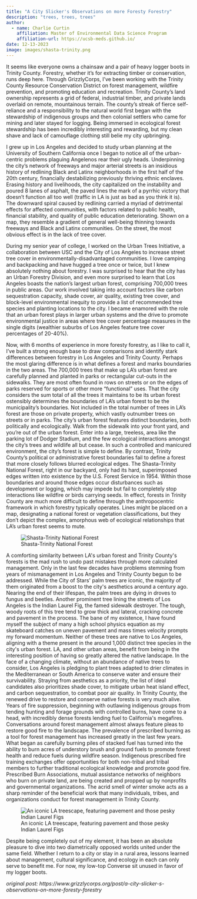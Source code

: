 ```yaml
---
title: "A City Slicker's Observations on more Foresty Forestry"
description: "trees, trees, trees"
author:
  - name: Charlie Curtin
    affiliation: Master of Environmental Data Science Program
    affiliation-url: https://ucsb-meds.github.io/
date: 12-13-2023
image: images/shasta-trinity.png
---
```


It seems like everyone owns a chainsaw and a pair of heavy logger boots in Trinity County. Forestry, whether it's for extracting timber or conservation, runs deep here. Through GrizzlyCorps, I've been working with the Trinity County Resource Conservation District on forest management, wildfire prevention, and promoting education and recreation. Trinity County's land ownership represents a grid of federal, industrial timber, and private lands overlaid on remote, mountainous terrain. The county's streak of fierce self-reliance and a responsibility to the natural world first began with the stewardship of indigenous groups and then colonial settlers who came for mining and later stayed for logging. Being immersed in ecological forest stewardship has been incredibly interesting and rewarding, but my clean shave and lack of camouflage clothing still belie my city upbringing.

I grew up in Los Angeles and decided to study urban planning at the University of Southern California once I began to notice all of the urban-centric problems plaguing Angelenos rear their ugly heads. Underpinning the city's network of freeways and major arterial streets is an insidious history of redlining Black and Latinx neighborhoods in the first half of the 20th century, financially destabilizing previously thriving ethnic enclaves. Erasing history and livelihoods, the city capitalized on the instability and poured 8 lanes of asphalt, the paved lines the mark of a pyrrhic victory that doesn't function all too well (traffic in LA is just as bad as you think it is). The downward spiral caused by redlining carried a myriad of detrimental effects for affected communities, with factors related to public health, financial stability, and quality of public education deteriorating. Shown on a map, they resemble a gradient of general well-being thinning towards freeways and Black and Latinx communities. On the street, the most obvious effect is in the lack of tree cover.

During my senior year of college, I worked on the Urban Trees Initiative, a collaboration between USC and the City of Los Angeles to increase street tree cover in environmentally-disadvantaged communities. I love camping and backpacking and have hugged a tree once or twice, but I knew absolutely nothing about forestry. I was surprised to hear that the city has an Urban Forestry Division, and even more surprised to learn that Los Angeles boasts the nation's largest urban forest, comprising 700,000 trees in public areas. Our work involved taking into account factors like carbon sequestration capacity, shade cover, air quality, existing tree cover, and block-level environmental inequity to provide a list of recommended tree species and planting locations to the city. I became enamored with the role that an urban forest plays in larger urban systems and the drive to promote environmental justice in areas where tree cover percentage measures in the single digits (wealthier suburbs of Los Angeles feature tree cover percentages of 20-40%).

Now, with 6 months of experience in more foresty forestry, as I like to call it, I've built a strong enough base to draw comparisons and identify stark differences between forestry in Los Angeles and Trinity County. Perhaps the most glaring difference is in what defines a forest and marks boundaries in the two areas. The 700,000 trees that make up LA's urban forest are carefully planned and planted in parks or rectangular cut-outs in the sidewalks. They are most often found in rows on streets or on the edges of parks reserved for sports or other more "functional" uses. That the city considers the sum total of all the trees it maintains to be its urban forest ostensibly determines the boundaries of LA's urban forest to be the municipality's boundaries. Not included in the total number of trees in LA's forest are those on private property, which vastly outnumber trees on streets or in parks. The city's urban forest features distinct boundaries, both politically and ecologically. Walk from the sidewalk into your front yard, and you're out of the urban forest. Enter into a large, treeless, area like the parking lot of Dodger Stadium, and the few ecological interactions amongst the city's trees and wildlife all but cease. In such a controlled and manicured environment, the city's forest is simple to define. By contrast, Trinity County's political or administrative forest boundaries fail to define a forest that more closely follows blurred ecological edges. The Shasta-Trinity National Forest, right in our backyard, only had its hard, superimposed edges written into existence by the U.S. Forest Service in 1954. Within those boundaries and around those edges occur disturbances such as development or logging, which may impede but fail to completely stop interactions like wildfire or birds carrying seeds. In effect, forests in Trinity County are much more difficult to define through the anthropocentric framework in which forestry typically operates. Lines might be placed on a map, designating a national forest or vegetation classifications, but they don't depict the complex, amorphous web of ecological relationships that LA's urban forest seems to mute.

![Shasta-Trinity National Forest](images/shasta-trinity.png){fig-align="center"}

A comforting similarity between LA\'s urban forest and Trinity County\'s forests is the mad rush to undo past mistakes through more calculated management. Only in the last few decades have problems stemming from years of mismanagement in Los Angeles and Trinity County begun to be addressed. While the City of Stars\' palm trees are iconic, the majority of them originated from a boost to the city\'s aesthetics around a century ago. Nearing the end of their lifespan, the palm trees are dying in droves to fungus and beetles. Another prominent tree lining the streets of Los Angeles is the Indian Laurel Fig, the famed sidewalk destroyer. The tough, woody roots of this tree tend to grow thick and lateral, cracking concrete and pavement in the process. The bane of my existence, I have found myself the subject of many a high school physics equation as my skateboard catches on uneven pavement and mass times velocity prompts my forward momentum. Neither of these trees are native to Los Angeles, aligning with a theme present in the around 1,000 distinct tree species in the city\'s urban forest. LA, and other urban areas, benefit from being in the interesting position of having so greatly altered the native landscape. In the face of a changing climate, without an abundance of native trees to consider, Los Angeles is pledging to plant trees adapted to drier climates in the Mediterranean or South America to conserve water and ensure their survivability. Straying from aesthetics as a priority, the list of ideal candidates also prioritizes shade cover, to mitigate urban heat island effect, and carbon sequestration, to combat poor air quality. In Trinity County, the renewed drive to restore and conserve native forests is very much alive. Years of fire suppression, beginning with outlawing indigenous groups from tending hunting and forage grounds with controlled burns, have come to a head, with incredibly dense forests lending fuel to California\'s megafires. Conversations around forest management almost always feature pleas to restore good fire to the landscape. The prevalence of prescribed burning as a tool for forest management has increased greatly in the last few years. What began as carefully burning piles of stacked fuel has turned into the ability to burn acres of understory brush and ground fuels to promote forest health and reduce fuels during wildfire season. Indigenous prescribed fire training exchanges offer opportunities for both non-tribal and tribal members to further traditional ecological knowledge and promote good fire. Prescribed Burn Associations, mutual assistance networks of neighbors who burn on private land, are being created and propped up by nonprofits and governmental organizations. The acrid smell of winter smoke acts as a sharp reminder of the beneficial work that many individuals, tribes, and organizations conduct for forest management in Trinity County.

![An iconic LA treescape, featuring pavement and those pesky Indian Laurel Figs](images/la-treescape.png){fig-align="center"}

Despite being completely out of my element, it has been an absolute pleasure to dive into two diametrically opposed worlds united under the same field. Whether I return to a city or stay in a rural area, lessons learned about management, cultural significance, and ecology in each can only serve to benefit me. For now, my low-top Converse sit unused in favor of my logger boots.

*original post: https://www.grizzlycorps.org/post/a-city-slicker-s-observations-on-more-foresty-forestry*
